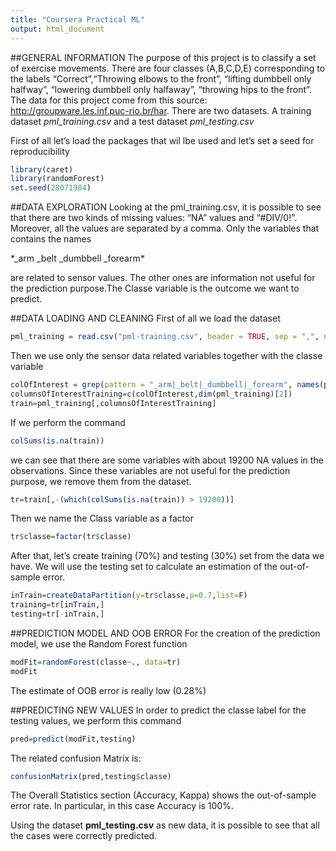 ```yaml
---
title: "Coursera Practical ML"
output: html_document
---
```

##GENERAL INFORMATION
The purpose of this project is to classify a set of exercise movements.
There are four classes (A,B,C,D,E) corresponding to the labels "Correct","Throwing elbows to the front", "lifting dumbbell only halfway", "lowering dumbbell only halfaway", "throwing hips to the front".
The data for this project come from this source: <http://groupware.les.inf.puc-rio.br/har>. 
There are two datasets. A training dataset *pml_training.csv* and a test dataset *pml_testing.csv*

First of all let's load the packages that wil lbe used and let's set a seed for reproducibility

```r
library(caret)
library(randomForest)
set.seed(28071984)
```


##DATA EXPLORATION
Looking at the pml_training.csv, it is possible to see that there are two kinds of missing values: "NA" values and “#DIV/0!”. Moreover, all the values are separated by a comma.
Only the variables that contains the names 

*_arm _belt _dumbbell _forearm*     

are related to sensor values. The other ones are information not useful for the prediction purpose.The Classe variable is the outcome we want to predict.


##DATA LOADING AND CLEANING
First of all we load the dataset

```r
pml_training = read.csv("pml-training.csv", header = TRUE, sep = ",", na.strings = c("NA", "#DIV/0!"))
```
Then we use only the sensor data related variables together with the classe variable
```r
colOfInterest = grep(pattern = "_arm|_belt|_dumbbell|_forearm", names(pml_training))
columnsOfInterestTraining=c(colOfInterest,dim(pml_training)[2])
train=pml_training[,columnsOfInterestTraining]
```

If we perform the command

```r
colSums(is.na(train))
```
we can see that there are some variables with about 19200 NA values in the observations. Since these variables are not useful for the prediction purpose, we remove them from the dataset.

```r
tr=train[,-(which(colSums(is.na(train)) > 19200))]
```

Then we name the Class variable as a factor
```r
tr$classe=factor(tr$classe)
```

After that, let's create training (70%) and testing (30%) set from the data we have. We will use the testing set to calculate an estimation of the out-of-sample error.</p>
```r
inTrain=createDataPartition(y=tr$classe,p=0.7,list=F)
training=tr[inTrain,]
testing=tr[-inTrain,]
```
##PREDICTION MODEL AND OOB ERROR
For the creation of the prediction model, we use the Random Forest function
```r
modFit=randomForest(classe~., data=tr)
modFit
```

The estimate of OOB error is really low (0.28%)

##PREDICTING NEW VALUES
In order to predict the classe label for the testing values, we perform this command
```r
pred=predict(modFit,testing)
```
The related confusion Matrix is:
```r
confusionMatrix(pred,testing$classe)
```

The Overall Statistics section (Accuracy, Kappa) shows the out-of-sample error rate. In particular, in this case Accuracy is 100%.

Using the dataset **pml_testing.csv** as new data, it is possible to see that all the cases were correctly predicted.
